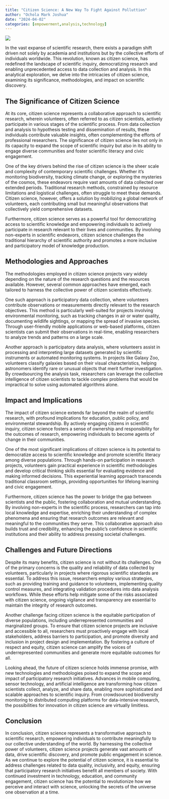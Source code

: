 ```yaml
---
title: "Citizen Science: A New Way To Fight Against Polluttion"
author: "Ochola Mark Joshua"
date: "2024-04-02"
categories: [empowerment,analysis,technology]
---
```



![](citizen-scientist.jpg)

In the vast expanse of scientific research, there exists a paradigm shift driven not solely by academia and institutions but by the collective efforts of individuals worldwide. This revolution, known as citizen science, has redefined the landscape of scientific inquiry, democratizing research and enabling unprecedented access to data collection and analysis. In this analytical exploration, we delve into the intricacies of citizen science, examining its significance, methodologies, and impact on scientific discovery.

## The Significance of Citizen Science

At its core, citizen science represents a collaborative approach to scientific research, wherein volunteers, often referred to as citizen scientists, actively participate in various stages of the scientific process. From data collection and analysis to hypothesis testing and dissemination of results, these individuals contribute valuable insights, often complementing the efforts of professional researchers. The significance of citizen science lies not only in its capacity to expand the scope of scientific inquiry but also in its ability to engage diverse communities and foster scientific literacy and civic engagement.

One of the key drivers behind the rise of citizen science is the sheer scale and complexity of contemporary scientific challenges. Whether it's monitoring biodiversity, tracking climate change, or exploring the mysteries of the cosmos, these endeavors require vast amounts of data collected over extended periods. Traditional research methods, constrained by resource limitations and logistical challenges, often struggle to meet these demands. Citizen science, however, offers a solution by mobilizing a global network of volunteers, each contributing small but meaningful observations that collectively yield comprehensive datasets.

Furthermore, citizen science serves as a powerful tool for democratizing access to scientific knowledge and empowering individuals to actively participate in research relevant to their lives and communities. By involving non-experts in scientific endeavors, citizen science challenges the traditional hierarchy of scientific authority and promotes a more inclusive and participatory model of knowledge production.

## Methodologies and Approaches

The methodologies employed in citizen science projects vary widely depending on the nature of the research questions and the resources available. However, several common approaches have emerged, each tailored to harness the collective power of citizen scientists effectively.

One such approach is participatory data collection, where volunteers contribute observations or measurements directly relevant to the research objectives. This method is particularly well-suited for projects involving environmental monitoring, such as tracking changes in air or water quality, documenting wildlife sightings, or mapping the spread of invasive species. Through user-friendly mobile applications or web-based platforms, citizen scientists can submit their observations in real-time, enabling researchers to analyze trends and patterns on a large scale.

Another approach is participatory data analysis, where volunteers assist in processing and interpreting large datasets generated by scientific instruments or automated monitoring systems. In projects like Galaxy Zoo, volunteers classify galaxies based on their visual characteristics, helping astronomers identify rare or unusual objects that merit further investigation. By crowdsourcing the analysis task, researchers can leverage the collective intelligence of citizen scientists to tackle complex problems that would be impractical to solve using automated algorithms alone.

## Impact and Implications

The impact of citizen science extends far beyond the realm of scientific research, with profound implications for education, public policy, and environmental stewardship. By actively engaging citizens in scientific inquiry, citizen science fosters a sense of ownership and responsibility for the outcomes of research, empowering individuals to become agents of change in their communities.

One of the most significant implications of citizen science is its potential to democratize access to scientific knowledge and promote scientific literacy among diverse populations. Through hands-on participation in research projects, volunteers gain practical experience in scientific methodologies and develop critical thinking skills essential for evaluating evidence and making informed decisions. This experiential learning approach transcends traditional classroom settings, providing opportunities for lifelong learning and civic engagement.

Furthermore, citizen science has the power to bridge the gap between scientists and the public, fostering collaboration and mutual understanding. By involving non-experts in the scientific process, researchers can tap into local knowledge and expertise, enriching their understanding of complex phenomena and ensuring that research outcomes are relevant and meaningful to the communities they serve. This collaborative approach also builds trust and credibility, enhancing the public's confidence in scientific institutions and their ability to address pressing societal challenges.

## Challenges and Future Directions

Despite its many benefits, citizen science is not without its challenges. One of the primary concerns is the quality and reliability of data collected by volunteers, particularly in projects where rigorous scientific standards are essential. To address this issue, researchers employ various strategies, such as providing training and guidance to volunteers, implementing quality control measures, and integrating validation procedures into data analysis workflows. While these efforts help mitigate some of the risks associated with citizen science, ongoing vigilance and transparency are essential to maintain the integrity of research outcomes.

Another challenge facing citizen science is the equitable participation of diverse populations, including underrepresented communities and marginalized groups. To ensure that citizen science projects are inclusive and accessible to all, researchers must proactively engage with local stakeholders, address barriers to participation, and promote diversity and inclusion in project design and implementation. By fostering a culture of respect and equity, citizen science can amplify the voices of underrepresented communities and generate more equitable outcomes for all.

Looking ahead, the future of citizen science holds immense promise, with new technologies and methodologies poised to expand the scope and impact of participatory research initiatives. Advances in mobile computing, sensor technology, and artificial intelligence are transforming how citizen scientists collect, analyze, and share data, enabling more sophisticated and scalable approaches to scientific inquiry. From crowdsourced biodiversity monitoring to distributed computing platforms for data-intensive research, the possibilities for innovation in citizen science are virtually limitless.

## Conclusion

In conclusion, citizen science represents a transformative approach to scientific research, empowering individuals to contribute meaningfully to our collective understanding of the world. By harnessing the collective power of volunteers, citizen science projects generate vast amounts of data, drive scientific discovery, and promote public engagement in science. As we continue to explore the potential of citizen science, it is essential to address challenges related to data quality, inclusivity, and equity, ensuring that participatory research initiatives benefit all members of society. With continued investment in technology, education, and community engagement, citizen science has the potential to revolutionize how we perceive and interact with science, unlocking the secrets of the universe one observation at a time.
